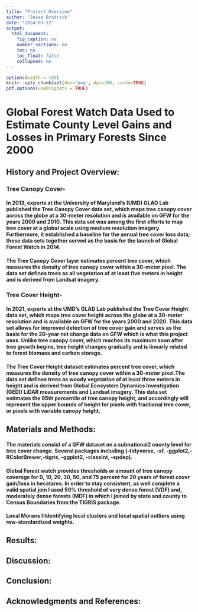 ```yaml
---
title: "Project Overview"
author: "Jesse Brodrick"
date: "2024-03-12"
output: 
  html_document:
    fig_caption: no
    number_sections: no
    toc: no
    toc_float: false
    collapsed: no
---
```


```r
options(width = 105)
knitr::opts_chunk$set(dev='png', dpi=300, cache=TRUE)
pdf.options(useDingbats = TRUE)
```


# Global Forest Watch Data Used to Estimate County Level Gains and Losses in Primary Forests Since 2000

## History and Project Overview:

### Tree Canopy Cover-

#### In 2013, experts at the University of Maryland’s (UMD) GLAD Lab published the Tree Canopy Cover data set, which maps tree canopy cover across the globe at a 30-meter resolution and is available on GFW for the years 2000 and 2010. This data set was among the first efforts to map tree cover at a global scale using medium resolution imagery. Furthermore, it established a baseline for the annual tree cover loss data; these data sets together served as the basis for the launch of Global Forest Watch in 2014.

#### The Tree Canopy Cover layer estimates percent tree cover, which measures the density of tree canopy cover within a 30-meter pixel. The data set defines trees as all vegetation of at least five meters in height and is derived from Landsat imagery.  

### Tree Cover Height- 

#### In 2021, experts at the UMD’s GLAD Lab published the Tree Cover Height data set, which maps tree cover height across the globe at a 30-meter resolution and is available on GFW for the years 2000 and 2020. This data set allows for improved detection of tree cover gain and serves as the basis for the 20-year net change data on GFW which is what this project uses. Unlike tree canopy cover, which reaches its maximum soon after tree growth begins, tree height changes gradually and is linearly related to forest biomass and carbon storage.  

#### The Tree Cover Height dataset estimates percent tree cover, which measures the density of tree canopy cover within a 30-meter pixel.The data set defines trees as woody vegetation of at least three meters in height and is derived from Global Ecosystem Dynamics Investigation (GEDI) LiDAR measurements and Landsat imagery. This data set estimates the 95th percentile of tree canopy height, and accordingly will represent the upper bounds of height for pixels with fractional tree cover, or pixels with variable canopy height. 


## Materials and Methods: 

#### The materials consist of a GFW dataset on a subnational2 county level for tree cover change. Several packages including (-tidyverse, -sf, -ggplot2,- RColorBrewer,-tigris, -ggplot2, -classInt, -spdep).  

#### Global Forest watch provides thresholds or amount of tree canopy coverage for 0, 10, 20, 30, 50, and 75 percent for 20 years of forest cover gain/loss in hecatares. In order to stay consistent, as well complete a valid spatial join I used 50% threshold of very dense forest (VDF) and, moderately dense forests (MDF) in which I joined by state and county to Census Boundaries from the TIGRIS package. 

#### Local Morans I:Identifying local clusters and local spatial outliers using row-standardized weights.

## Results:

## Discussion: 

## Conclusion: 

## Acknowledgments and References: 





